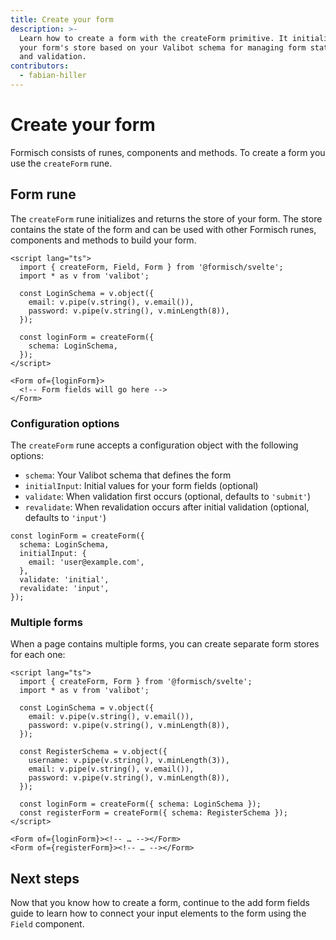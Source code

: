 ```yaml
---
title: Create your form
description: >-
  Learn how to create a form with the createForm primitive. It initializes
  your form's store based on your Valibot schema for managing form state
  and validation.
contributors:
  - fabian-hiller
---
```



# Create your form

Formisch consists of runes, components and methods. To create a form you use the <Link href="/svelte/api/createForm/">`createForm`</Link> rune.

## Form rune

The <Link href="/svelte/api/createForm/">`createForm`</Link> rune initializes and returns the store of your form. The store contains the state of the form and can be used with other Formisch runes, components and methods to build your form.

```svelte
<script lang="ts">
  import { createForm, Field, Form } from '@formisch/svelte';
  import * as v from 'valibot';

  const LoginSchema = v.object({
    email: v.pipe(v.string(), v.email()),
    password: v.pipe(v.string(), v.minLength(8)),
  });

  const loginForm = createForm({
    schema: LoginSchema,
  });
</script>

<Form of={loginForm}>
  <!-- Form fields will go here -->
</Form>
```

### Configuration options

The <Link href="/svelte/api/createForm/">`createForm`</Link> rune accepts a configuration object with the following options:

- `schema`: Your Valibot schema that defines the form
- `initialInput`: Initial values for your form fields (optional)
- `validate`: When validation first occurs (optional, defaults to `'submit'`)
- `revalidate`: When revalidation occurs after initial validation (optional, defaults to `'input'`)

```tsx
const loginForm = createForm({
  schema: LoginSchema,
  initialInput: {
    email: 'user@example.com',
  },
  validate: 'initial',
  revalidate: 'input',
});
```

### Multiple forms

When a page contains multiple forms, you can create separate form stores for each one:

```svelte
<script lang="ts">
  import { createForm, Form } from '@formisch/svelte';
  import * as v from 'valibot';

  const LoginSchema = v.object({
    email: v.pipe(v.string(), v.email()),
    password: v.pipe(v.string(), v.minLength(8)),
  });

  const RegisterSchema = v.object({
    username: v.pipe(v.string(), v.minLength(3)),
    email: v.pipe(v.string(), v.email()),
    password: v.pipe(v.string(), v.minLength(8)),
  });

  const loginForm = createForm({ schema: LoginSchema });
  const registerForm = createForm({ schema: RegisterSchema });
</script>

<Form of={loginForm}><!-- … --></Form>
<Form of={registerForm}><!-- … --></Form>
```

## Next steps

Now that you know how to create a form, continue to the <Link href="/svelte/guides/add-form-fields/">add form fields</Link> guide to learn how to connect your input elements to the form using the <Link href="/svelte/api/Field/">`Field`</Link> component.
